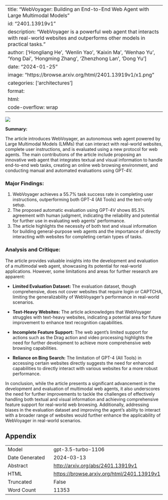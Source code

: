 
---
title: "WebVoyager: Building an End-to-End Web Agent with Large Multimodal Models"
id: "2401.13919v1"
description: "WebVoyager is a powerful web agent that interacts with real-world websites and outperforms other models in practical tasks."
author: ['Hongliang He', 'Wenlin Yao', 'Kaixin Ma', 'Wenhao Yu', 'Yong Dai', 'Hongming Zhang', 'Zhenzhong Lan', 'Dong Yu']
date: "2024-01-25"
image: "https://browse.arxiv.org/html/2401.13919v1/x1.png"
categories: ['architectures']
format:
  html:
    code-overflow: wrap
---

![](https://browse.arxiv.org/html/2401.13919v1/x1.png)

**Summary:**

The article introduces WebVoyager, an autonomous web agent powered by Large Multimodal Models (LMMs) that can interact with real-world websites, complete user instructions, and is evaluated using a new protocol for web agents. The main contributions of the article include proposing an innovative web agent that integrates textual and visual information to handle end-to-end web tasks, creating an online web browsing environment, and conducting manual and automated evaluations using GPT-4V.

### Major Findings:
1. WebVoyager achieves a 55.7% task success rate in completing user instructions, outperforming both GPT-4 (All Tools) and the text-only setup.
2. The proposed automatic evaluation using GPT-4V shows 85.3% agreement with human judgment, indicating the reliability and potential for further use in evaluating web agents' performance.
3. The article highlights the necessity of both text and visual information for building general-purpose web agents and the importance of directly interacting with websites for completing certain types of tasks.

### Analysis and Critique:
The article provides valuable insights into the development and evaluation of a multimodal web agent, showcasing its potential for real-world applications. However, some limitations and areas for further research are apparent:

- **Limited Evaluation Dataset:** The evaluation dataset, though comprehensive, does not cover websites that require login or CAPTCHA, limiting the generalizability of WebVoyager's performance in real-world scenarios.

- **Text-Heavy Websites:** The article acknowledges that WebVoyager struggles with text-heavy websites, indicating a potential area for future improvement to enhance text recognition capabilities.

- **Incomplete Feature Support:** The web agent's limited support for actions such as the Drag action and video processing highlights the need for further development to achieve more comprehensive web browsing capabilities.

- **Reliance on Bing Search:** The limitation of GPT-4 (All Tools) in accessing certain websites directly suggests the need for enhanced capabilities to directly interact with various websites for a more robust performance.

In conclusion, while the article presents a significant advancement in the development and evaluation of multimodal web agents, it also underscores the need for further improvements to tackle the challenges of effectively handling both textual and visual information and achieving comprehensive feature support for real-world web browsing. Additionally, addressing biases in the evaluation dataset and improving the agent's ability to interact with a broader range of websites would further enhance the applicability of WebVoyager in real-world scenarios.

## Appendix

|          |          |
|----------|----------|
| Model     | gpt-3.5-turbo-1106       |
| Date Generated     | 2024-03-13       |
| Abstract | [http://arxiv.org/abs/2401.13919v1](http://arxiv.org/abs/2401.13919v1)        |
| HTML     | [https://browse.arxiv.org/html/2401.13919v1](https://browse.arxiv.org/html/2401.13919v1)       |
| Truncated       | False       |
| Word Count       | 11353       |